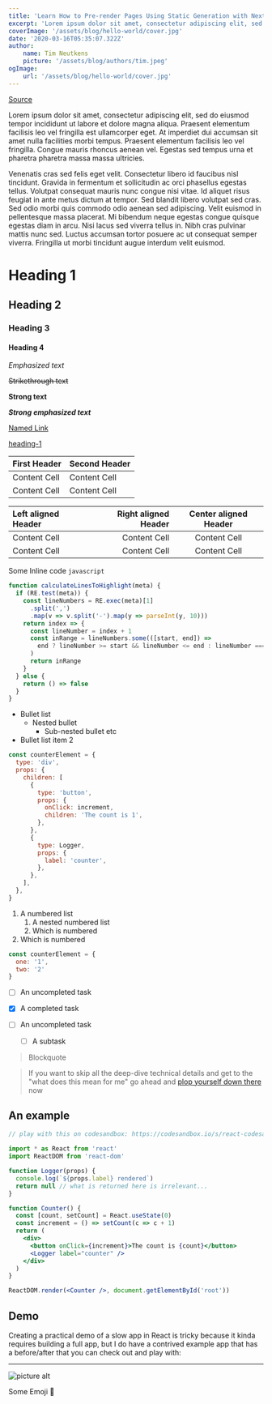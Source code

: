 ```yaml
---
title: 'Learn How to Pre-render Pages Using Static Generation with Next.js'
excerpt: 'Lorem ipsum dolor sit amet, consectetur adipiscing elit, sed do eiusmod tempor incididunt ut labore et dolore magna aliqua. Praesent elementum facilisis leo vel fringilla est ullamcorper eget. At imperdiet dui accumsan sit amet nulla facilities morbi tempus.'
coverImage: '/assets/blog/hello-world/cover.jpg'
date: '2020-03-16T05:35:07.322Z'
author:
    name: Tim Neutkens
    picture: '/assets/blog/authors/tim.jpeg'
ogImage:
    url: '/assets/blog/hello-world/cover.jpg'
---
```


[Source](https://github.com/tchapi/markdown-cheatsheet/blob/master/README.md)

Lorem ipsum dolor sit amet, consectetur adipiscing elit, sed do eiusmod tempor incididunt ut labore et dolore magna aliqua. Praesent elementum facilisis leo vel fringilla est ullamcorper eget. At imperdiet dui accumsan sit amet nulla facilities morbi tempus. Praesent elementum facilisis leo vel fringilla. Congue mauris rhoncus aenean vel. Egestas sed tempus urna et pharetra pharetra massa massa ultricies.

Venenatis cras sed felis eget velit. Consectetur libero id faucibus nisl tincidunt. Gravida in fermentum et sollicitudin ac orci phasellus egestas tellus. Volutpat consequat mauris nunc congue nisi vitae. Id aliquet risus feugiat in ante metus dictum at tempor. Sed blandit libero volutpat sed cras. Sed odio morbi quis commodo odio aenean sed adipiscing. Velit euismod in pellentesque massa placerat. Mi bibendum neque egestas congue quisque egestas diam in arcu. Nisi lacus sed viverra tellus in. Nibh cras pulvinar mattis nunc sed. Luctus accumsan tortor posuere ac ut consequat semper viverra. Fringilla ut morbi tincidunt augue interdum velit euismod.

<Test />

# Heading 1

## Heading 2

### Heading 3

#### Heading 4

_Emphasized text_

~~Strikethrough text~~

**Strong text**

**_Strong emphasized text_**

[Named Link](http://www.google.fr/ 'Named link title')

[heading-1](#heading-1 'Goto heading-1')

| First Header | Second Header |
| ------------ | ------------- |
| Content Cell | Content Cell  |
| Content Cell | Content Cell  |

| Left aligned Header | Right aligned Header | Center aligned Header |
| :------------------ | -------------------: | :-------------------: |
| Content Cell        |         Content Cell |     Content Cell      |
| Content Cell        |         Content Cell |     Content Cell      |

Some Inline code `javascript`

```jsx {2,3,4}
function calculateLinesToHighlight(meta) {
  if (RE.test(meta)) {
    const lineNumbers = RE.exec(meta)[1]
      .split(',')
      .map(v => v.split('-').map(y => parseInt(y, 10)))
    return index => {
      const lineNumber = index + 1
      const inRange = lineNumbers.some(([start, end]) =>
        end ? lineNumber >= start && lineNumber <= end : lineNumber === start,
      )
      return inRange
    }
  } else {
    return () => false
  }
}
```

- Bullet list
    - Nested bullet
        - Sub-nested bullet etc
- Bullet list item 2

```javascript {2,6,13,15}
const counterElement = {
  type: 'div',
  props: {
    children: [
      {
        type: 'button',
        props: {
          onClick: increment,
          children: 'The count is 1',
        },
      },
      {
        type: Logger,
        props: {
          label: 'counter',
        },
      },
    ],
  },
}
```


1. A numbered list 
    1. A nested numbered list 
    2. Which is numbered 
2. Which is numbered


```js noline
const counterElement = {
  one: '1',
  two: '2'
}
```

-   [ ] An uncompleted task
-   [x] A completed task

-   [ ] An uncompleted task
    -   [ ] A subtask

> Blockquote

> If you want to skip all the deep-dive technical details and get to the "what 
does this mean for me" go ahead and [plop yourself down there](https://codesandbox.io/s/react-codesandbox-g9mt5) 
now

## An example

```jsx
// play with this on codesandbox: https://codesandbox.io/s/react-codesandbox-g9mt5

import * as React from 'react'
import ReactDOM from 'react-dom'

function Logger(props) {
  console.log(`${props.label} rendered`)
  return null // what is returned here is irrelevant...
}

function Counter() {
  const [count, setCount] = React.useState(0)
  const increment = () => setCount(c => c + 1)
  return (
    <div>
      <button onClick={increment}>The count is {count}</button>
      <Logger label="counter" />
    </div>
  )
}

ReactDOM.render(<Counter />, document.getElementById('root'))
```

## Demo

Creating a practical demo of a slow app in React is tricky because it kinda
requires building a full app, but I do have a contrived example app that has a
before/after that you can check out and play with:

<Tweet tweetLink="PaulieScanlon/status/1232982448310497286"/>

- - - -

![picture alt](http://via.placeholder.com/200x150 'Title is optional')

Some Emoji 🎉
